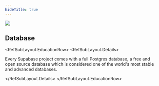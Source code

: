 ```yaml
---
hideTitle: true
---
```


<div className="flex items-center gap-3 not-prose">
  <div className="w-8 h-8 bg-brand-500 rounded flex items-center justify-center">
    <img className="w-6 h-6" src="/docs/img/icons/menu/database.svg" />
  </div>
  <h2>Database</h2>
</div>

<RefSubLayout.EducationRow>
  <RefSubLayout.Details>
    <p className="text-lg">
      Every Supabase project comes with a full Postgres database, a free and open source database
      which is considered one of the world's most stable and advanced databases.
    </p>
  </RefSubLayout.Details>
</RefSubLayout.EducationRow>

